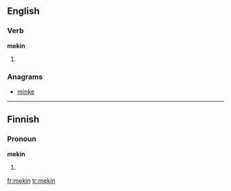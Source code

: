 ==English==

===Verb===
'''mekin'''

# {{nonstandard|eye dialect}} {{present participle of|make}}

===Anagrams===
* [[minke#English|minke]]

----
==Finnish==

===Pronoun===
'''mekin'''

# {{fi-form of|type=pronoun|suffix=[[-kin]]|me|-}}

[[fr:mekin]]
[[tr:mekin]]